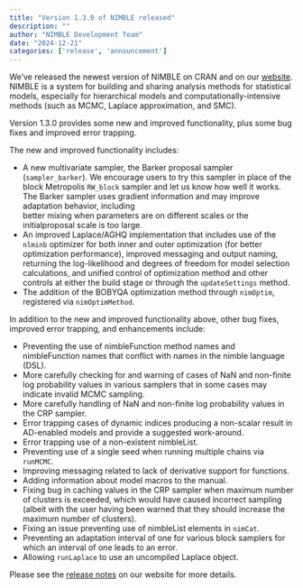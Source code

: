 ```yaml
---
title: "Version 1.3.0 of NIMBLE released"
description: ""
author: "NIMBLE Development Team"
date: "2024-12-21"
categories: ['release', 'announcement']
---
```


We’ve released the newest version of NIMBLE on CRAN and on our [website](https://r-nimble.org/). NIMBLE is a system for building and sharing analysis methods for statistical models, especially for hierarchical models and computationally-intensive methods (such as MCMC, Laplace approximation, and SMC).

Version 1.3.0 provides some new and improved functionality, plus some bug fixes and improved error trapping.

The new and improved functionality includes:

  * A new multivariate sampler, the Barker proposal sampler (`sampler_barker`). We encourage users to try this sampler in place of the block Metropolis `RW_block` sampler and let us know how well it works. The Barker sampler uses gradient information and may improve adaptation behavior, including  
better mixing when parameters are on different scales or the initialproposal scale is too large.
  * An improved Laplace/AGHQ implementation that includes use of the `nlminb` optimizer for both inner and outer optimization (for better optimization performance), improved messaging and output naming, returning the log-likelihood and degrees of freedom for model selection calculations, and unified control of optimization method and other controls at either the build stage or through the `updateSettings` method.
  * The addition of the BOBYQA optimization method through `nimOptim`, registered via `nimOptimMethod`.

In addition to the new and improved functionality above, other bug fixes, improved error trapping, and enhancements include:

  * Preventing the use of nimbleFunction method names and nimbleFunction names that conflict with names in the nimble language (DSL).
  * More carefully checking for and warning of cases of NaN and non-finite log probability values in various samplers that in some cases may indicate invalid MCMC sampling.
  * More carefully handling of NaN and non-finite log probability values in the CRP sampler.
  * Error trapping cases of dynamic indices producing a non-scalar result in AD-enabled models and provide a suggested work-around.
  * Error trapping use of a non-existent nimbleList.
  * Preventing use of a single seed when running multiple chains via `runMCMC`.
  * Improving messaging related to lack of derivative support for functions.
  * Adding information about model macros to the manual.
  * Fixing bug in caching values in the CRP sampler when maximum number of clusters is exceeded, which would have caused incorrect sampling (albeit with the user having been warned that they should increase the maximum number of clusters).
  * Fixing an issue preventing use of nimbleList elements in `nimCat`.
  * Preventing an adaptation interval of one for various block samplers for which an interval of one leads to an error.
  * Allowing `runLaplace` to use an uncompiled Laplace object.

Please see the [release notes](https://r-nimble.org/more/news) on our website for more details.